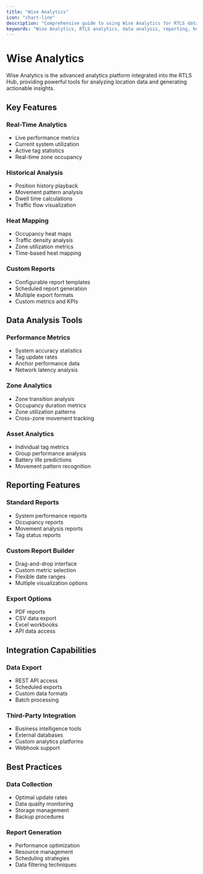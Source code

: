 ```yaml
---
title: "Wise Analytics"
icon: "chart-line"
description: "Comprehensive guide to using Wise Analytics for RTLS data analysis and insights"
keywords: "Wise Analytics, RTLS analytics, data analysis, reporting, heat maps, historical data, metrics, performance analysis"
---
```


# Wise Analytics

Wise Analytics is the advanced analytics platform integrated into the RTLS Hub, providing powerful tools for analyzing location data and generating actionable insights.

## Key Features

### Real-Time Analytics
- Live performance metrics
- Current system utilization
- Active tag statistics
- Real-time zone occupancy

### Historical Analysis
- Position history playback
- Movement pattern analysis
- Dwell time calculations
- Traffic flow visualization

### Heat Mapping
- Occupancy heat maps
- Traffic density analysis
- Zone utilization metrics
- Time-based heat mapping

### Custom Reports
- Configurable report templates
- Scheduled report generation
- Multiple export formats
- Custom metrics and KPIs

## Data Analysis Tools

### Performance Metrics
- System accuracy statistics
- Tag update rates
- Anchor performance data
- Network latency analysis

### Zone Analytics
- Zone transition analysis
- Occupancy duration metrics
- Zone utilization patterns
- Cross-zone movement tracking

### Asset Analytics
- Individual tag metrics
- Group performance analysis
- Battery life predictions
- Movement pattern recognition

## Reporting Features

### Standard Reports
- System performance reports
- Occupancy reports
- Movement analysis reports
- Tag status reports

### Custom Report Builder
- Drag-and-drop interface
- Custom metric selection
- Flexible date ranges
- Multiple visualization options

### Export Options
- PDF reports
- CSV data export
- Excel workbooks
- API data access

## Integration Capabilities

### Data Export
- REST API access
- Scheduled exports
- Custom data formats
- Batch processing

### Third-Party Integration
- Business intelligence tools
- External databases
- Custom analytics platforms
- Webhook support

## Best Practices

### Data Collection
- Optimal update rates
- Data quality monitoring
- Storage management
- Backup procedures

### Report Generation
- Performance optimization
- Resource management
- Scheduling strategies
- Data filtering techniques
